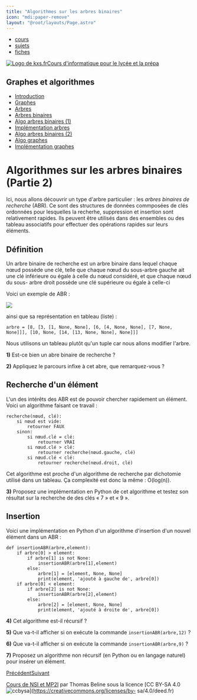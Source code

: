 ```yaml
---
title: "Algorithmes sur les arbres binaires"
icon: "mdi:paper-remove"
layout: "@root/layouts/Page.astro"
---
```


  * [cours](https://kxs.fr/cours/)
  * [sujets](https://kxs.fr/sujets/)
  * [fiches](https://kxs.fr/fiches/)

[![Logo de kxs.fr](/img/logo.svg)](https://kxs.fr/)[Cours d'informatique pour
le lycée et la prépa](https://kxs.fr/cours/)

## Graphes et algorithmes

  * [Introduction](.)
  * [Graphes](graphes)
  * [Arbres](arbres)
  * [Arbres binaires](arbres-binaires)
  * [Algo arbres binaires (1)](algo-arbres-binaires-1)
  * [Implémentation arbres](implementation-arbres)
  * [Algo arbres binaires (2)](algo-arbres-binaires-2)
  * [Algo graphes](algo-graphes)
  * [Implémentation graphes](implementation-graphes)

# Algorithmes sur les arbres binaires (Partie 2)

Ici, nous allons découvrir un type d'arbre particulier : les _arbres binaires
de recherche_ (ABR). Ce sont des structures de données commposées de clés
ordonnées pour lesquelles la recherhe, suppression et insertion sont
relativement rapides. Ils peuvent être utilisés dans des ensembles ou des
tableau associatifs pour effectuer des opérations rapides sur leurs éléments.

## Définition

Un arbre binaire de recherche est un arbre binaire dans lequel chaque nœud
possède une clé, telle que chaque nœud du sous-arbre gauche ait une clé
inférieure ou égale à celle du nœud considéré, et que chaque nœud du sous-
arbre droit possède une clé supérieure ou égale à celle-ci

Voici un exemple de ABR :

![](img/arbre-recherche.svg)

ainsi que sa représentation en tableau (liste) :

    
    
    arbre = [8, [3, [1, None, None], [6, [4, None, None], [7, None, None]]], [10, None, [14, [13, None, None], None]]]

Nous utilisons un tableau plutôt qu'un tuple car nous allons modifier l'arbre.

**1)** Est-ce bien un abre binaire de recherche ?

**2)** Appliquez le parcours infixe à cet abre, que remarquez-vous ?

## Recherche d'un élément

L'un des intérêts des ABR est de pouvoir chercher rapidement un élément. Voici
un algorithme faisant ce travail :

    
    
    recherche(nœud, clé):
        si nœud est vide:
            retourner FAUX
        sinon:
            si nœud.clé = clé:
                retourner VRAI
            si nœud.clé > clé:
                retourner recherche(nœud.gauche, clé)
            si nœud.clé < clé:
                retourner recherche(nœud.droit, clé)

Cet algorithme est proche d'un algorithme de recherche par dichotomie utilisé
dans un tableau. Ça complexité est donc la même : O(log(n)).

**3)** Proposez une implémentation en Python de cet algorithme et testez son
résultat sur la recherche de des clés « 7 » et « 9 ».

## Insertion

Voici une implémentation en Python d'un algorithme d'insertion d'un nouvel
élément dans un ABR :

    
    
    def insertionABR(arbre,element):
        if arbre[0] > element:
            if arbre[1] is not None:
                insertionABR(arbre[1],element)
            else:
                arbre[1] = [element, None, None]
                print(element, 'ajouté à gauche de', arbre[0])
        if arbre[0] < element:
            if arbre[2] is not None:
                insertionABR(arbre[2],element)
            else:
                arbre[2] = [element, None, None]
                print(element, 'ajouté à droite de', arbre[0])

**4)** Cet algorithme est-il récursif ?

**5)** Que va-t-il afficher si on exécute la commande `insertionABR(arbre,12)`
?

**6)** Que va-t-il afficher si on exécute la commande `insertionABR(arbre,9)`
?

**7)** Proposez un algorithme non récursif (en Python ou en langage naturel)
pour insérer un élément.

[Précédent](implementation-arbres)[Suivant](algo-graphes)

[Cours de NSI et MP2I](https://kxs.fr/cours/) par Thomas Beline sous la
licence [CC BY-SA 4.0
![ccbysa](/img/ccbysa.svg)](https://creativecommons.org/licenses/by-
sa/4.0/deed.fr)

